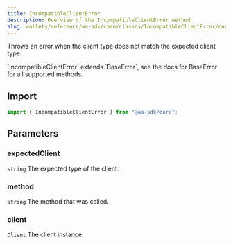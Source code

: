 ```yaml
---
title: IncompatibleClientError
description: Overview of the IncompatibleClientError method
slug: wallets/reference/aa-sdk/core/classes/IncompatibleClientError/constructor
---
```




Throws an error when the client type does not match the expected client type.

<Note>
  `IncompatibleClientError` extends `BaseError`, see the docs for BaseError for
  all supported methods.
</Note>

## Import

```ts
import { IncompatibleClientError } from "@aa-sdk/core";
```

## Parameters

### expectedClient

`string`
The expected type of the client.

### method

`string`
The method that was called.

### client

`Client`
The client instance.
